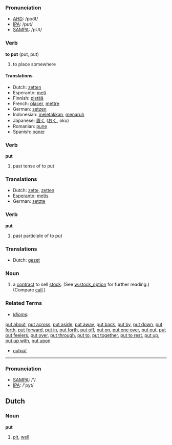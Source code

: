 === Pronunciation ===
*[[w:AHD|AHD]]: /poo͝t/
*[[w:IPA|IPA]]: /pʊt/
*[[w:SAMPA|SAMPA]]: /pUt/

=== Verb ===

'''to put''' (put, put)

# to place somewhere

==== Translations ====
*Dutch: [[zetten]]
*Esperanto: [[meti]]
*Finnish: [[pistää]]
*French: [[placer]], [[mettre]]
*German: [[setzen]]
*Indonesian: [[letak|meletakkan]], [[taruh|menaruh]]
*Japanese: [[置く]] ([[おく]], oku) 
*Romanian: [[pune]]
*Spanish: [[poner]]

=== Verb ===

'''put'''

# past tense of to put

=== Translations ===
*Dutch: [[zette]], [[zetten]]
*[[Esperanto]]: [[metis]]
*German: [[setzte]]

=== Verb ===

'''put'''

# past participle of to put

=== Translations ===
*Dutch: [[gezet]]

=== Noun ===
# a [[contract]] to sell [[stock]]. (See [[w:stock_option]] for further reading.) (Compare [[call]].)

===Related Terms===
*''[[Idiom]]s'':
[[put about]], [[put across]], [[put aside]], [[put away]], [[put back]], [[put by]], [[put down]], [[put forth]], [[put forward]], [[put in]], [[put forth]], [[put off]], [[put on]], [[put one over]], [[put out]], [[put out feelers]], [[put over]], [[put through]], [[put to]], [[put together]], [[put to rest]], [[put up]], [[put up with]], [[put upon]]
*[[output]]

----

=== Pronunciation ===
*[[w:SAMPA|SAMPA]]: /'/
*[[w:IPA|IPA]]: /'pyt/

==Dutch==

=== Noun ===

'''put'''

# [[pit]], [[well]]